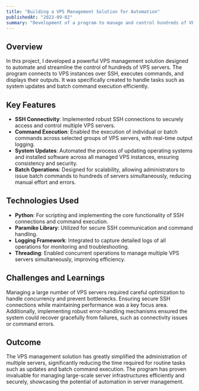```yaml
---
title: "Building a VPS Management Solution for Automation"
publishedAt: "2023-09-02"
summary: "Development of a program to manage and control hundreds of VPS servers via SSH, enabling batch command execution and system-wide updates."
---
```


## Overview

In this project, I developed a powerful VPS management solution designed to automate and streamline the control of hundreds of VPS servers. The program connects to VPS instances over SSH, executes commands, and displays their outputs. It was specifically created to handle tasks such as system updates and batch command execution efficiently.

## Key Features

- **SSH Connectivity**: Implemented robust SSH connections to securely access and control multiple VPS servers.
- **Command Execution**: Enabled the execution of individual or batch commands across selected groups of VPS servers, with real-time output logging.
- **System Updates**: Automated the process of updating operating systems and installed software across all managed VPS instances, ensuring consistency and security.
- **Batch Operations**: Designed for scalability, allowing administrators to issue batch commands to hundreds of servers simultaneously, reducing manual effort and errors.

## Technologies Used

- **Python**: For scripting and implementing the core functionality of SSH connections and command execution.
- **Paramiko Library**: Utilized for secure SSH communication and command handling.
- **Logging Framework**: Integrated to capture detailed logs of all operations for monitoring and troubleshooting.
- **Threading**: Enabled concurrent operations to manage multiple VPS servers simultaneously, improving efficiency.

## Challenges and Learnings

Managing a large number of VPS servers required careful optimization to handle concurrency and prevent bottlenecks. Ensuring secure SSH connections while maintaining performance was a key focus area. Additionally, implementing robust error-handling mechanisms ensured the system could recover gracefully from failures, such as connectivity issues or command errors.

## Outcome

The VPS management solution has greatly simplified the administration of multiple servers, significantly reducing the time required for routine tasks such as updates and batch command execution. The program has proven invaluable for managing large-scale server infrastructures efficiently and securely, showcasing the potential of automation in server management.
